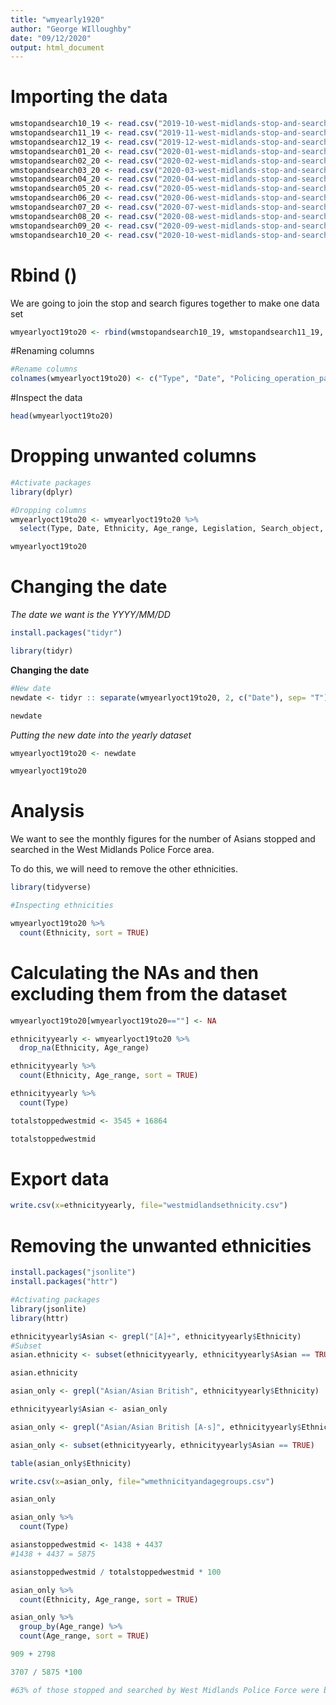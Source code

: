 ```yaml
---
title: "wmyearly1920"
author: "George WIlloughby"
date: "09/12/2020"
output: html_document
---
```


# Importing the data

```r
wmstopandsearch10_19 <- read.csv("2019-10-west-midlands-stop-and-search.csv", stringsAsFactors = FALSE)
wmstopandsearch11_19 <- read.csv("2019-11-west-midlands-stop-and-search.csv", stringsAsFactors = FALSE)
wmstopandsearch12_19 <- read.csv("2019-12-west-midlands-stop-and-search.csv", stringsAsFactors = FALSE)
wmstopandsearch01_20 <- read.csv("2020-01-west-midlands-stop-and-search.csv", stringsAsFactors = FALSE)
wmstopandsearch02_20 <- read.csv("2020-02-west-midlands-stop-and-search.csv", stringsAsFactors = FALSE)
wmstopandsearch03_20 <- read.csv("2020-03-west-midlands-stop-and-search.csv", stringsAsFactors = FALSE)
wmstopandsearch04_20 <- read.csv("2020-04-west-midlands-stop-and-search.csv", stringsAsFactors = FALSE)
wmstopandsearch05_20 <- read.csv("2020-05-west-midlands-stop-and-search.csv", stringsAsFactors = FALSE)
wmstopandsearch06_20 <- read.csv("2020-06-west-midlands-stop-and-search.csv", stringsAsFactors = FALSE)
wmstopandsearch07_20 <- read.csv("2020-07-west-midlands-stop-and-search.csv", stringsAsFactors = FALSE)
wmstopandsearch08_20 <- read.csv("2020-08-west-midlands-stop-and-search.csv", stringsAsFactors = FALSE)
wmstopandsearch09_20 <- read.csv("2020-09-west-midlands-stop-and-search.csv", stringsAsFactors = FALSE)
wmstopandsearch10_20 <- read.csv("2020-10-west-midlands-stop-and-search.csv", stringsAsFactors = FALSE)
```

# Rbind ()

We are going to join the stop and search figures together to make one data set

```r
wmyearlyoct19to20 <- rbind(wmstopandsearch10_19, wmstopandsearch11_19, wmstopandsearch12_19,wmstopandsearch01_20,wmstopandsearch02_20, wmstopandsearch03_20,wmstopandsearch04_20, wmstopandsearch05_20, wmstopandsearch06_20,wmstopandsearch07_20, wmstopandsearch08_20, wmstopandsearch09_20, wmstopandsearch10_20)
```


#Renaming columns

```r
#Rename columns
colnames(wmyearlyoct19to20) <- c("Type", "Date", "Policing_operation_part", "Policing_operation", "Latitude", "Longitude", "Gender", "Age_range", "Ethnicity", "Officer_ethnicity", "Legislation", "Search_object", "Outcome", "Object_search_outcome", "Removal_of_clothing")
```

#Inspect the data

```r
head(wmyearlyoct19to20)
```

# Dropping unwanted columns

```r
#Activate packages
library(dplyr)

#Dropping columns
wmyearlyoct19to20 <- wmyearlyoct19to20 %>%
  select(Type, Date, Ethnicity, Age_range, Legislation, Search_object, Outcome, Removal_of_clothing)

wmyearlyoct19to20
```

# Changing the date

*The date we want is the YYYY/MM/DD*

```r
install.packages("tidyr")
```

```r
library(tidyr)
```

**Changing the date**

```r
#New date
newdate <- tidyr :: separate(wmyearlyoct19to20, 2, c("Date"), sep= "T")

newdate
```

*Putting the new date into the yearly dataset*

```r
wmyearlyoct19to20 <- newdate

wmyearlyoct19to20
```

# Analysis

We want to see the monthly figures for the number of Asians stopped and searched in the West Midlands Police Force area.

To do this, we will need to remove the other ethnicities.


```r
library(tidyverse)
```


```r
#Inspecting ethnicities

wmyearlyoct19to20 %>%
  count(Ethnicity, sort = TRUE)

```
# Calculating the NAs and then excluding them from the dataset

```r
wmyearlyoct19to20[wmyearlyoct19to20==""] <- NA

ethnicityyearly <- wmyearlyoct19to20 %>%
  drop_na(Ethnicity, Age_range)

ethnicityyearly %>%
  count(Ethnicity, Age_range, sort = TRUE)
```
```r
ethnicityyearly %>%
  count(Type)

totalstoppedwestmid <- 3545 + 16864

totalstoppedwestmid
```



# Export data

```r
write.csv(x=ethnicityyearly, file="westmidlandsethnicity.csv")
```

# Removing the unwanted ethnicities

```r
install.packages("jsonlite")
install.packages("httr")
```

```r
#Activating packages
library(jsonlite)
library(httr)
```


```r
ethnicityyearly$Asian <- grepl("[A]+", ethnicityyearly$Ethnicity)
#Subset
asian.ethnicity <- subset(ethnicityyearly, ethnicityyearly$Asian == TRUE)

asian.ethnicity
```

```r
asian_only <- grepl("Asian/Asian British", ethnicityyearly$Ethnicity)
```

```r
ethnicityyearly$Asian <- asian_only
```

```r
asian_only <- grepl("Asian/Asian British [A-s]", ethnicityyearly$Ethnicity)
```

```r
asian_only <- subset(ethnicityyearly, ethnicityyearly$Asian == TRUE)

table(asian_only$Ethnicity)
```

```r
write.csv(x=asian_only, file="wmethnicityandagegroups.csv")
```

```r
asian_only
```

```r
asian_only %>%
  count(Type)

asianstoppedwestmid <- 1438 + 4437
#1438 + 4437 = 5875

asianstoppedwestmid / totalstoppedwestmid * 100
```

```r
asian_only %>%
  count(Ethnicity, Age_range, sort = TRUE)
```

```r
asian_only %>%
  group_by(Age_range) %>%
  count(Age_range, sort = TRUE)
```


```r
909 + 2798

3707 / 5875 *100

#63% of those stopped and searched by West Midlands Police Force were between 10-24
```


```r

```








